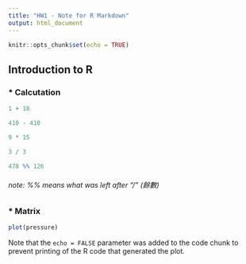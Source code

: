 ```yaml
---
title: "HW1 - Note for R Markdown"
output: html_document
---
```


```r
knitr::opts_chunk$set(echo = TRUE)
```


## Introduction to R

### * Calcutation

```r
1 + 18
```
```r
410 - 410
```
```r
9 * 15
```
```r
3 / 3
```
```r
478 %% 126
```
###### note: %% means what was left after "/" (餘數)



### * Matrix 



```r
plot(pressure)
```

Note that the `echo = FALSE` parameter was added to the code chunk to prevent printing of the R code that generated the plot.
